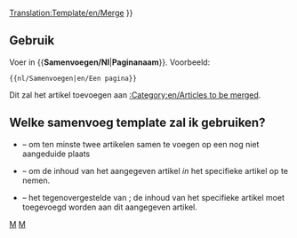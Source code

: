 <noinclude>[[Translation:Template/en/Merge]]</noinclude><noinclude>
</noinclude>
{{en/Ambox| type  = move
| image = en/Merge.png
| text  =  {{#IF: {{{1|}}} |Er wordt voorgesteld dat dit artikel of deze sectie wordt [https://www.wikipedia.org/wiki/Wikipedia:Merging and moving pages samengevoegd] met<!--
                            --> ''[[:{{NAMESPACE}}:{{{1}}}|{{{1}}}]]''. ([[:{{NAMESPACE}} talk:{{{1}}}|Discussie]]) | Er is geen paginanaam ingevoerd, bewerk dit of verwijder de template
}} }}<includeonly>{{{2|[[Category:en/Articles to be merged|{{PAGENAME}}]]}}}</includeonly><noinclude>

==Gebruik==
Voer in <nowiki>{{</nowiki>'''Samenvoegen/Nl'''|'''Paginanaam'''<nowiki>}}</nowiki>. Voorbeeld:
<pre>{{nl/Samenvoegen|en/Een pagina}}</pre>
Dit zal het artikel toevoegen aan [[:Category:en/Articles to be merged]].

== Welke samenvoeg template zal ik gebruiken? ==
* {{en/S|nl/Samenvoegen}} &ndash; om ten minste twee artikelen samen te voegen op een nog niet aangeduide plaats
* {{en/S|nl/Samenvoegenin}} &ndash; om de inhoud van het aangegeven artikel ''in'' het specifieke artikel op te nemen.
* {{en/S|nl/Samenvoegenvan}} &ndash; het tegenovergestelde van {{en/S|en/Mergeto}}; de inhoud van het specifieke artikel moet toegevoegd worden aan dit aangegeven artikel.

[[Category:en/Templates|M]][[Category:en/Message boxes|M]]</noinclude>